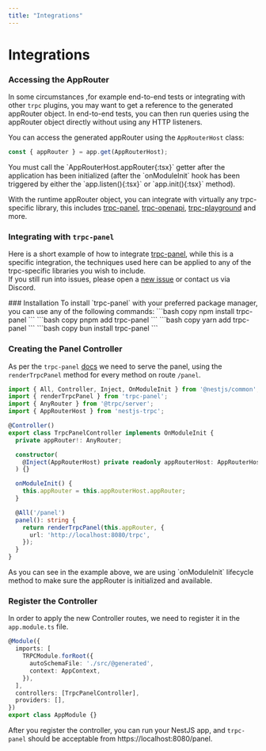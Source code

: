 ```yaml
---
title: "Integrations"
---
```



# Integrations

### Accessing the AppRouter
In some circumstances ,for example end-to-end tests or integrating with other `trpc` plugins, you may want to get a reference to the generated appRouter object. In end-to-end tests, you can then run queries using the appRouter object directly without using any HTTP listeners.

You can access the generated appRouter using the `AppRouterHost` class:

```typescript
const { appRouter } = app.get(AppRouterHost);
```
<Callout>
You must call the `AppRouterHost.appRouter{:tsx}` getter after the application has been initialized (after the `onModuleInit` hook has been triggered by either the `app.listen(){:tsx}` or `app.init(){:tsx}` method).
</Callout>

With the runtime appRouter object, you can integrate with virtually any trpc-specific library, this includes [trpc-panel](https://github.com/iway1/trpc-panel), [trpc-openapi](https://github.com/jlalmes/trpc-openapi), [trpc-playground](https://github.com/sachinraja/trpc-playground) and more.

### Integrating with `trpc-panel`
Here is a short example of how to integrate [trpc-panel](https://github.com/iway1/trpc-panel), while this is a specific integration, the techniques used here can be applied to any of the trpc-specific libraries you wish to include. <br/>
If you still run into issues, please open a [new issue](https://github.com/KevinEdry/nestjs-trpc/issues/new) or contact us via Discord.

<Steps>
  ### Installation
  To install `trpc-panel` with your preferred package manager, you can use any of the following commands:
  <Tabs items={['npm', 'pnpm', 'yarn', 'bun']}>
    <Tabs.Tab>
      ```bash copy
      npm install trpc-panel
      ```
    </Tabs.Tab>
    <Tabs.Tab>
      ```bash copy
      pnpm add trpc-panel
      ```
    </Tabs.Tab>
    <Tabs.Tab>
      ```bash copy
      yarn add trpc-panel
      ```
     </Tabs.Tab>
    <Tabs.Tab>
      ```bash copy
      bun install trpc-panel
      ```
     </Tabs.Tab>
  </Tabs>

  ### Creating the Panel Controller
  As per the `trpc-panel` [docs](https://github.com/iway1/trpc-panel?tab=readme-ov-file#quick-start) we need to serve the panel, using the `renderTrpcPanel` method for every method on route `/panel`.

  ```typescript {8, 14-16} filename="trpc-panel.controller.ts" copy
  import { All, Controller, Inject, OnModuleInit } from '@nestjs/common';
  import { renderTrpcPanel } from 'trpc-panel';
  import { AnyRouter } from '@trpc/server';
  import { AppRouterHost } from 'nestjs-trpc';

  @Controller()
  export class TrpcPanelController implements OnModuleInit {
    private appRouter!: AnyRouter;

    constructor(
      @Inject(AppRouterHost) private readonly appRouterHost: AppRouterHost,
    ) {}

    onModuleInit() {
      this.appRouter = this.appRouterHost.appRouter;
    }

    @All('/panel')
    panel(): string {
      return renderTrpcPanel(this.appRouter, {
        url: 'http://localhost:8080/trpc',
      });
    }
  }
  ```
  <Callout>
    As you can see in the example above, we are using `onModuleInit` lifecycle method to make sure the appRouter is initialized and available.
  </Callout>

  ### Register the Controller
  In order to apply the new Controller routes, we need to register it in the `app.module.ts` file.

  ```typescript /TrpcPanelController/ filename="app.module.ts" copy
  @Module({
    imports: [
      TRPCModule.forRoot({
        autoSchemaFile: './src/@generated',
        context: AppContext,
      }),
    ],
    controllers: [TrpcPanelController],
    providers: [],
  })
  export class AppModule {}
  ```
</Steps>

After you register the controller, you can run your NestJS app, and `trpc-panel` should be acceptable from https://localhost:8080/panel.
